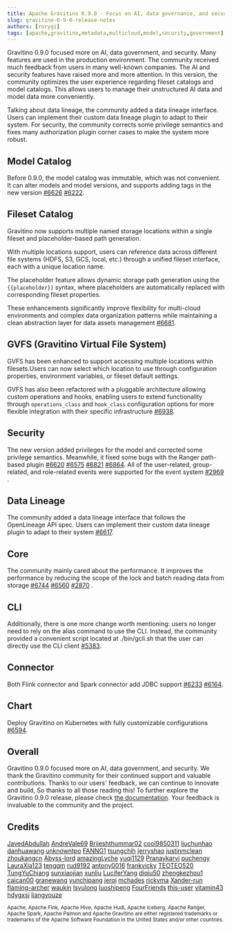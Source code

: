 ```yaml
---
title: Apache Gravitino 0.9.0 - Focus on AI, data governance, and security with multi-dimensional feature upgrade
slug: gravitino-0-9-0-release-notes
authors: [roryqi]
tags: [apache,gravitino,metadata,multicloud,model,security,government]
---
```


Gravitino 0.9.0 focused more on AI, data government, and security. Many features are used in the production environment. The community received much feedback from users in many well-known companies. The AI and security features have raised more and more attention.
In this version, the community optimizes the user experience regarding fileset catalogs and model catalogs. This allows users to manage their unstructured AI data and model data more conveniently.

Talking about data lineage, the community added a data lineage interface. Users can implement their custom data lineage plugin to adapt to their system.
For security, the community corrects some privilege semantics and fixes many authorization plugin corner cases to make the system more robust.

## Model Catalog

Before 0.9.0, the model catalog was immutable, which was not convenient. It can alter models and model versions, and supports adding tags in the new version [#6626](https://github.com/apache/gravitino/issues/6226) [#6222](https://github.com/apache/gravitino/issues/6222).

## Fileset Catalog

Gravitino now supports multiple named storage locations within a single fileset and placeholder-based path generation.

With multiple locations support, users can reference data across different file systems (HDFS, S3, GCS, local, etc.) through a unified fileset interface, each with a unique location name.

The placeholder feature allows dynamic storage path generation using the `{{placeholder}}` syntax, where placeholders are automatically replaced with corresponding fileset properties.

These enhancements significantly improve flexibility for multi-cloud environments and complex data organization patterns while maintaining a clean abstraction layer for data assets management [#6681](https://github.com/apache/gravitino/issues/6681).

## GVFS (Gravitino Virtual File System)

GVFS has been enhanced to support accessing multiple locations within filesets.Users can now select which location to use through configuration properties, environment variables, or fileset default settings.

GVFS has also been refactored with a pluggable architecture allowing custom operations and hooks, enabling users to extend functionality through `operations_class` and `hook_class` configuration options for more flexible integration with their specific infrastructure [#6938](https://github.com/apache/gravitino/issues/6938).

## Security

The new version added privileges for the model and corrected some privilege semantics.
Meanwhile, it fixed some bugs with the Ranger path-based plugin [#6620](https://github.com/apache/gravitino/pull/6620) [#6575](https://github.com/apache/gravitino/pull/6575) [#6821](https://github.com/apache/gravitino/pull/6821) [#6864](https://github.com/apache/gravitino/pull/6864).
All of the user-related,  group-related, and role-related events were supported for the event system [#2969](https://github.com/apache/gravitino/issues/2969) .

## Data Lineage

The community added a data lineage interface that follows the OpenLineage API spec. Users can implement their custom data lineage plugin to adapt to their system [#6617](https://github.com/apache/gravitino/issues/6617).

## Core

The community mainly cared about the performance. It improves the performance by reducing the scope of the lock and batch reading data from storage [#6744](https://github.com/apache/gravitino/issues/6744) [#6560](https://github.com/apache/gravitino/issues/6560) [#2870](https://github.com/apache/gravitino/issues/2780) .

## CLI

Additionally, there is one more change worth mentioning: users no longer need to rely on the alias command to use the CLI. Instead,  the community provided a convenient script located at ./bin/gcli.sh that the user can directly use the CLI client [#5383](https://github.com/apache/gravitino/issues/5383).

## Connector

Both Flink connector and Spark connector add JDBC support [#6233](https://github.com/apache/gravitino/issues/6233) [#6164](https://github.com/apache/gravitino/issues/6164).

## Chart

Deploy Gravitino on Kubernetes with fully customizable configurations [#6594](https://github.com/apache/gravitino/issues/6594).

## Overall

Gravitino 0.9.0 focused more on AI, data government, and security. We thank the Gravitino community for their continued support and valuable contributions. Thanks to our users' feedback, we can continue to innovate and build,
So thanks to all those reading this!
To further explore the Gravitino 0.9.0 release, please check [the documentation](https://gravitino.apache.org/docs/0.9.0-incubating).
Your feedback is invaluable to the community and the project.

## Credits

[JavedAbdullah](https://github.com/JavedAbdullah)
[AndreVale69](https://github.com/AndreVale69)
[Brijeshthummar02](https://github.com/Brijeshthummar02)
[cool9850311](https://github.com/cool9850311)
[liuchunhao](https://github.com/liuchunhao)
[danhuawang](https://github.com/danhuawang)
[unknowntpo](https://github.com/unknowntpo)
[FANNG1](https://github.com/FANNG1)
[tsungchih](https://github.com/tsungchih)
[jerryshao](https://github.com/jerryshao)
[justinmclean](https://github.com/justinmclean)
[zhoukangcn](https://github.com/zhoukangcn)
[Abyss-lord](https://github.com/Abyss-lord)
[amazingLyche](https://github.com/amazingLychee)
[yuqi1129](https://github.com/yuqi1129)
[Pranaykarvi](https://github.com/Pranaykarvi)
[puchengy](https://github.com/puchengy)
[LauraXia123](https://github.com/LauraXia123)
[tengqm](https://github.com/tengqm)
[rud9192](https://github.com/rud9192)
[antony0016](https://github.com/antony0016)
[frankvicky](https://github.com/frankvicky)
[TEOTEO520](https://github.com/TEOTEO520)
[TungYuChiang](https://github.com/TungYuChiang)
[sunxiaojian](https://github.com/sunxiaojian)
[xunliu](https://github.com/xunliu)
[LuciferYang](https://github.com/LuciferYang)
[diqiu50](https://github.com/diqiu50)
[zhengkezhou1](https://github.com/zhengkezhou1)
[caican00](https://github.com/caican00)
[granewang](https://github.com/granewang)
[yunchipang](https://github.com/yunchipang)
[jerqi](https://github.com/jerqi)
[mchades](https://github.com/mchades)
[rickyma](https://github.com/rickyma)
[Xander-run](https://github.com/Xander-run)
[flaming-archer](https://github.com/flaming-archer)
[waukin](https://github.com/waukin)
[lsyulong](https://github.com/lsyulong)
[luoshipeng](https://github.com/luoshipeng)
[FourFriends](https://github.com/FourFriends)
[this-user](https://github.com/this-user)
[vitamin43](https://github.com/vitamin43)
[hdygxsj](https://github.com/hdygxsj)
[liangyouze](https://github.com/liangyouze)

<sub>Apache, Apache Fink, Apache Hive, Apache Hudi, Apache Iceberg, Apache Ranger, Apache Spark, Apache Paimon and Apache Gravitino are either registered trademarks or trademarks of the Apache Software Foundation in the United States and/or other countries.</sub>